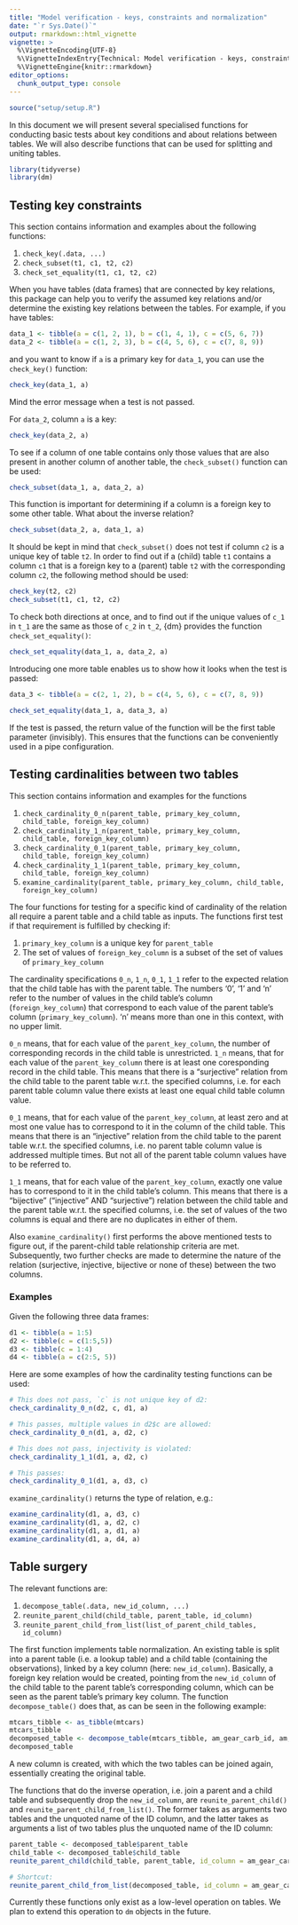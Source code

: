 ```yaml
---
title: "Model verification - keys, constraints and normalization"
date: "`r Sys.Date()`"
output: rmarkdown::html_vignette
vignette: >
  %\VignetteEncoding{UTF-8}
  %\VignetteIndexEntry{Technical: Model verification - keys, constraints and normalization}
  %\VignetteEngine{knitr::rmarkdown}
editor_options: 
  chunk_output_type: console
---
```



``````r
source("setup/setup.R")
``````

In this document we will present several specialised functions for conducting basic tests about key conditions and about relations between tables.
We will also describe functions that can be used for splitting and uniting tables.

```r
library(tidyverse)
library(dm)
```


## Testing key constraints

This section contains information and examples about the following functions: 

1. `check_key(.data, ...)`
1. `check_subset(t1, c1, t2, c2)`
1. `check_set_equality(t1, c1, t2, c2)`

When you have tables (data frames) that are connected by key relations, this package can help you to verify the assumed key relations and/or determine the existing key relations between the tables. 
For example, if you have tables:

```r
data_1 <- tibble(a = c(1, 2, 1), b = c(1, 4, 1), c = c(5, 6, 7))
data_2 <- tibble(a = c(1, 2, 3), b = c(4, 5, 6), c = c(7, 8, 9))
```

and you want to know if `a` is a primary key for `data_1`, you can use the `check_key()` function:

```r
check_key(data_1, a)
```

Mind the error message when a test is not passed.

For `data_2`, column `a` is a key:

```r
check_key(data_2, a)
```

To see if a column of one table contains only those values that are also present in another column of another table, the `check_subset()` function can be used:

```r
check_subset(data_1, a, data_2, a)
```

This function is important for determining if a column is a foreign key to some other table.
What about the inverse relation?

```r
check_subset(data_2, a, data_1, a)
```

It should be kept in mind that `check_subset()` does not test if column `c2` is a unique key of table `t2`.
In order to find out if a (child) table `t1` contains a column `c1` that is a foreign key to a (parent) table `t2` with the corresponding column `c2`, the following method should be used:

```r
check_key(t2, c2)
check_subset(t1, c1, t2, c2)
```

To check both directions at once, and to find out if the unique values of `c_1` in `t_1` are the same as those of `c_2` in `t_2`, {dm} provides the function `check_set_equality()`:

```r
check_set_equality(data_1, a, data_2, a)
```

Introducing one more table enables us to show how it looks when the test is passed:

```r
data_3 <- tibble(a = c(2, 1, 2), b = c(4, 5, 6), c = c(7, 8, 9))

check_set_equality(data_1, a, data_3, a)
```

If the test is passed, the return value of the function will be the first table parameter (invisibly).
This ensures that the functions can be conveniently used in a pipe configuration.

## Testing cardinalities between two tables

This section contains information and examples for the functions

1. `check_cardinality_0_n(parent_table, primary_key_column, child_table, foreign_key_column)`
1. `check_cardinality_1_n(parent_table, primary_key_column, child_table, foreign_key_column)`
1. `check_cardinality_0_1(parent_table, primary_key_column, child_table, foreign_key_column)`
1. `check_cardinality_1_1(parent_table, primary_key_column, child_table, foreign_key_column)`
1. `examine_cardinality(parent_table, primary_key_column, child_table, foreign_key_column)`

The four functions for testing for a specific kind of cardinality of the relation all require a parent table and a child table as inputs.
The functions first test if that requirement is fulfilled by checking if: 

1. `primary_key_column` is a unique key for `parent_table`
1. The set of values of `foreign_key_column` is a subset of the set of values of `primary_key_column`

The cardinality specifications `0_n`, `1_n`, `0_1`, `1_1` refer to the expected relation that the child table has with the parent table.
The numbers '0', '1' and 'n' refer to the number of values in the child table's column (`foreign_key_column`) that correspond to each value of the parent table's column (`primary_key_column`). 
'n' means more than one in this context, with no upper limit.

`0_n` means, that for each value of the `parent_key_column`, the number of corresponding records in the child table is unrestricted.
`1_n` means, that for each value of the `parent_key_column` there is at least one coresponding record in the child table.
This means that there is a "surjective" relation from the child table to the parent table w.r.t. the specified columns, i.e. for each parent table column value there exists at least one equal child table column value.

`0_1` means, that for each value of the `parent_key_column`, at least zero and at most one value has to correspond to it in the column of the child table. 
This means that there is an "injective" relation from the child table to the parent table w.r.t. the specified columns, i.e. no parent table column value is addressed multiple times. 
But not all of the parent table column values have to be referred to.

`1_1` means, that for each value of the `parent_key_column`, exactly one value has to correspond to it in the child table's column. 
This means that there is a "bijective" ("injective" AND "surjective") relation between the child table and the parent table w.r.t. the specified columns, i.e. the set of values of the two columns is equal and there are no duplicates in either of them.

Also `examine_cardinality()` first performs the above mentioned tests to figure out, if the parent-child table relationship criteria are met.
Subsequently, two further checks are made to determine the nature of the relation (surjective, injective, bijective or none of these) between the two columns.

### Examples

Given the following three data frames:
```r
d1 <- tibble(a = 1:5)
d2 <- tibble(c = c(1:5,5))
d3 <- tibble(c = 1:4)
d4 <- tibble(a = c(2:5, 5))
```

Here are some examples of how the cardinality testing functions can be used:

```r
# This does not pass, `c` is not unique key of d2:
check_cardinality_0_n(d2, c, d1, a)

# This passes, multiple values in d2$c are allowed:
check_cardinality_0_n(d1, a, d2, c)

# This does not pass, injectivity is violated:
check_cardinality_1_1(d1, a, d2, c)

# This passes:
check_cardinality_0_1(d1, a, d3, c)
```

`examine_cardinality()` returns the type of relation, e.g.:
```r
examine_cardinality(d1, a, d3, c)
examine_cardinality(d1, a, d2, c)
examine_cardinality(d1, a, d1, a)
examine_cardinality(d1, a, d4, a)
```


## Table surgery

The relevant functions are:

1. `decompose_table(.data, new_id_column, ...)`
1. `reunite_parent_child(child_table, parent_table, id_column)`
1. `reunite_parent_child_from_list(list_of_parent_child_tables, id_column)`

The first function implements table normalization.
An existing table is split into a parent table (i.e. a lookup table) and a child table (containing the observations), linked by a key column (here: `new_id_column`).
Basically, a foreign key relation would be created, pointing from the  `new_id_column` of the child table to the parent table's corresponding column, which can be seen as the parent table's primary key column.
The function `decompose_table()` does that, as can be seen in the following example:
```r
mtcars_tibble <- as_tibble(mtcars)
mtcars_tibble
decomposed_table <- decompose_table(mtcars_tibble, am_gear_carb_id, am, gear, carb)
decomposed_table
```

A new column is created, with which the two tables can be joined again, essentially creating the original table.

The functions that do the inverse operation, i.e. join a parent and a child table and subsequently drop the `new_id_column`, are `reunite_parent_child()` and `reunite_parent_child_from_list()`.
The former takes as arguments two tables and the unquoted name of the ID column, and the latter takes as arguments a list of two tables plus the unquoted name of the ID column:

```r
parent_table <- decomposed_table$parent_table
child_table <- decomposed_table$child_table
reunite_parent_child(child_table, parent_table, id_column = am_gear_carb_id)
```

```r
# Shortcut:
reunite_parent_child_from_list(decomposed_table, id_column = am_gear_carb_id)
```

Currently these functions only exist as a low-level operation on tables.
We plan to extend this operation to `dm` objects in the future.
